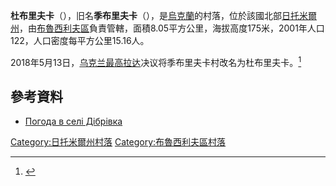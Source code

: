 {{coord|50|17|7|N|29|35|36|E|scale:30000|display=title}}

'''杜布里夫卡'''（{{lang-uk|Дубрівка}}），旧名'''季布里夫卡'''（{{lang|uk|Дібрівка}}），是[[烏克蘭|烏克蘭]]的村落，位於該國北部[[日托米爾州|日托米爾州]]，由[[布魯西利夫區|布魯西利夫區]]負責管轄，面積8.05平方公里，海拔高度175米，2001年人口122，人口密度每平方公里15.16人。

2018年5月13日，[[乌克兰最高拉达|乌克兰最高拉达]]决议将季布里夫卡村改名为杜布里夫卡。<ref>{{Cite web |title=Про перейменування села Дібрівка Брусилівського району Житомирської області |url=https://zakon.rada.gov.ua/laws/show/2331-VIII |accessdate=2019-06-16 |date=2018-05-13 |work=乌克兰最高拉达 |language=uk |archive-date=2019-06-16 |archive-url=https://web.archive.org/web/20190616131111/https://zakon.rada.gov.ua/laws/show/2331-VIII |dead-url=no }}</ref>

==參考資料==
* [http://weather.in.ua/ua/zhitomirskaja/6730 Погода в селі Дібрівка] {{Wayback|url=http://weather.in.ua/ua/zhitomirskaja/6730 |date=20111219153926 }}
{{reflist}}

{{DEFAULTSORT:Дубрівка}}
[[Category:日托米爾州村落|Category:日托米爾州村落]]
[[Category:布魯西利夫區村落|Category:布魯西利夫區村落]]

{{Zhytomyr-geo-stub}}